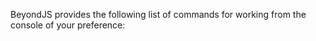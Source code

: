 
<DocHeader pretitle='Introducción' title='BeyondJS Cli' />

BeyondJS provides the following list of commands for working from the console of your preference:

<Title tag='h4' text='Run' />

<Code>{`beyond run [--workspace port]`}</Code>

The `run` command initializes the <BeyondJS/> DevServer and enables connection with
the <Link href="/workspace">BeyondJS Workspace</Link>, which facilitates the debugging and package
management process. It is necessary to run it to start working with <BeyondJS/>.

##### Parametros:

-   --workspace: Optional. This parameter defines the websocket connection port so that
    the <Link href='/workspace'>Workspace</Link> can obtain information about the packages available
    on the DevServer. If
    not passed, <BeyondJS /> will take the default port 4000.

<Title tag='h4' text='add package' />

<Code>{`beyond add package`}</Code>

"The 'add package' command allows you to create a new package and add it to the DevServer.
When executed, it opens an interactive console where you can define the package's features, such as:

-   Package type: you can choose from options such as web, backend, web-backend, node, express. For more information on the different project types, see the <Link href="/packages/create">Creating Packages</Link> section."

<Title tag='h4' text='add module' />

The `add module` command allows you to add modules to an existing package. When executed, it allows you to define the module's characteristics through the interactive console.

<Code>{`beyond add module [subpath]]`}</Code>

<Title tag='h4' text='--version' />

Allows you to check the version of <BeyondJS /> installed.

<Code>{`beyond --version`}</Code>
